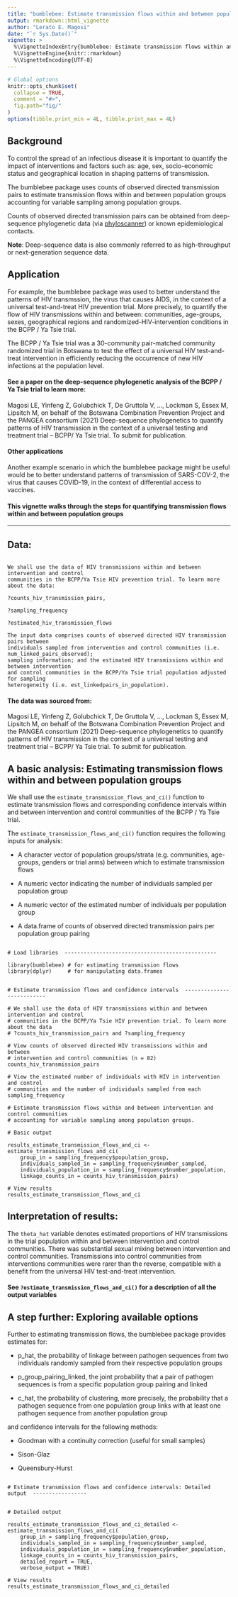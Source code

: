 ```yaml
---
title: "bumblebee: Estimate transmission flows within and between population groups accounting for sampling heterogeneity."
output: rmarkdown::html_vignette
author: "Lerato E. Magosi"
date: "`r Sys.Date()`"
vignette: >
  %\VignetteIndexEntry{bumblebee: Estimate transmission flows within and between population groups accounting for sampling heterogeneity.}
  %\VignetteEngine{knitr::rmarkdown}
  %\VignetteEncoding{UTF-8}
---
```


```r
# Global options
knitr::opts_chunk$set(
  collapse = TRUE,
  comment = "#>",
  fig.path="fig/"
)
options(tibble.print_min = 4L, tibble.print_max = 4L)
```


## Background

To control the spread of an infectious disease it is important to quantify the impact of
interventions and factors such as: age, sex, socio-economic status and
geographical location in shaping patterns of transmission.

The bumblebee package uses counts of observed directed transmission pairs to estimate
transmission flows within and between population groups accounting for variable 
sampling among population groups. 

Counts of observed directed transmission pairs can be obtained from deep-sequence 
phylogenetic data (via [phyloscanner](https://github.com/BDI-pathogens/phyloscanner))
or known epidemiological contacts. 

**Note**: Deep-sequence data is also commonly referred to as high-throughput or 
next-generation sequence data.


## Application

For example, the bumblebee package was used to better understand the patterns of 
HIV transmssion, the virus that causes AIDS, in the context of a universal
test-and-treat HIV prevention trial. More precisely, to quantify the flow of 
HIV transmissions within and between: communities, age-groups, sexes, 
geographical regions and randomized-HIV-intervention conditions in 
the BCPP / Ya Tsie trial. 

The BCPP / Ya Tsie trial was a 30-community pair-matched community randomized
trial in Botswana to test the effect of a universal HIV test-and-treat intervention 
in efficiently reducing the occurrence of new HIV infections at the population level.


#### See a paper on the deep-sequence phylogenetic analysis of the BCPP / Ya Tsie trial to learn more:

Magosi LE, Yinfeng Z, Golubchick T, De Gruttola V, ..., Lockman S, Essex M, Lipsitch M, 
on behalf of the Botswana Combination Prevention Project and the PANGEA consortium (2021) 
Deep-sequence phylogenetics to quantify patterns of HIV transmission in the context of a 
universal testing and treatment trial – BCPP/ Ya Tsie trial. To submit for publication.


#### Other applications
Another example scenario in which the bumblebee package might be useful would be to
better understand patterns of transmission of SARS-COV-2, the virus that causes
COVID-19, in the context of differential access to vaccines.

#### This vignette walks through the steps for quantifying transmission flows within and between population groups

 
---

## Data:

```

We shall use the data of HIV transmissions within and between intervention and control
communities in the BCPP/Ya Tsie HIV prevention trial. To learn more about the data: 

?counts_hiv_transmission_pairs, 

?sampling_frequency  

?estimated_hiv_transmission_flows
 
The input data comprises counts of observed directed HIV transmission pairs between  
individuals sampled from intervention and control communities (i.e. num_linked_pairs_observed); 
sampling information; and the estimated HIV transmissions within and between intervention 
and control communities in the BCPP/Ya Tsie trial population adjusted for sampling 
heterogeneity (i.e. est_linkedpairs_in_population).

```

#### The data was sourced from:

Magosi LE, Yinfeng Z, Golubchick T, De Gruttola V, ..., Lockman S, Essex M, Lipsitch M, 
on behalf of the Botswana Combination Prevention Project and the PANGEA consortium (2021) 
Deep-sequence phylogenetics to quantify patterns of HIV transmission in the context of a 
universal testing and treatment trial – BCPP/ Ya Tsie trial. To submit for publication.



## A basic analysis: Estimating transmission flows within and between population groups

We shall use the `estimate_transmission_flows_and_ci()` function to estimate transmission 
flows and corresponding confidence intervals within and between intervention and control 
communities of the BCPP / Ya Tsie trial. 

The `estimate_transmission_flows_and_ci()` function 
requires the following inputs for analysis:

* A character vector of population groups/strata (e.g. communities, age-groups, genders or trial arms) 
  between which to estimate transmission flows
 
* A numeric vector indicating the number of individuals sampled per population group 

* A numeric vector of the estimated number of individuals per population group 

* A data.frame of counts of observed directed transmission pairs per population group pairing


```

# Load libraries  ------------------------------------------------

library(bumblebee) # for estimating transmission flows
library(dplyr)     # for manipulating data.frames


# Estimate transmission flows and confidence intervals  --------------------------

# We shall use the data of HIV transmissions within and between intervention and control
# communities in the BCPP/Ya Tsie HIV prevention trial. To learn more about the data 
# ?counts_hiv_transmission_pairs and ?sampling_frequency 

# View counts of observed directed HIV transmissions within and between 
# intervention and control communities (n = 82)
counts_hiv_transmission_pairs

# View the estimated number of individuals with HIV in intervention and control 
# communities and the number of individuals sampled from each
sampling_frequency

# Estimate transmission flows within and between intervention and control communities
# accounting for variable sampling among population groups. 

# Basic output

results_estimate_transmission_flows_and_ci <- estimate_transmission_flows_and_ci(
    group_in = sampling_frequency$population_group, 
	individuals_sampled_in = sampling_frequency$number_sampled, 
	individuals_population_in = sampling_frequency$number_population, 
	linkage_counts_in = counts_hiv_transmission_pairs)
 
# View results
results_estimate_transmission_flows_and_ci

```

## Interpretation of results:

The `theta_hat` variable denotes estimated proportions of HIV transmissions in 
the trial population within and between intervention and control communities.
There was substantial sexual mixing between intervention and control communities.
Transmissions into control communities from interventions communities were rarer
than the reverse, compatible with a benefit from the universal HIV test-and-treat
intervention.

#### See `?estimate_transmission_flows_and_ci()` for a description of all the output variables



## A step further: Exploring available options


Further to estimating transmission flows, the bumblebee package provides estimates for:


* p_hat, the probability of linkage between pathogen sequences from two individuals randomly 
  sampled from their respective population groups

* p_group_pairing_linked, the joint probability that a pair of pathogen sequences is from a specific population group
  pairing and linked

* c_hat, the probability of clustering, more precisely, the probability that a pathogen sequence
  from one population group links with at least one pathogen sequence from another population group


and confidence intervals for the following methods: 

* Goodman with a continuity correction (useful for small samples) 

* Sison-Glaz

* Queensbury-Hurst


```

# Estimate transmission flows and confidence intervals: Detailed output  -----------------


# Detailed output

results_estimate_transmission_flows_and_ci_detailed <- estimate_transmission_flows_and_ci(
    group_in = sampling_frequency$population_group, 
    individuals_sampled_in = sampling_frequency$number_sampled, 
    individuals_population_in = sampling_frequency$number_population, 
    linkage_counts_in = counts_hiv_transmission_pairs,
    detailed_report = TRUE,
    verbose_output = TRUE)
 
# View results
results_estimate_transmission_flows_and_ci_detailed

```

